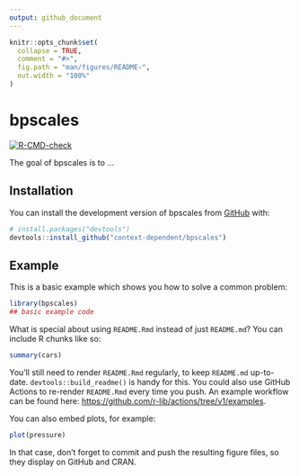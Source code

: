 ```yaml
---
output: github_document
---
```


<!-- README.md is generated from README.Rmd. Please edit that file -->

```r
knitr::opts_chunk$set(
  collapse = TRUE,
  comment = "#>",
  fig.path = "man/figures/README-",
  out.width = "100%"
)
```

# bpscales

<!-- badges: start -->
[![R-CMD-check](https://github.com/context-dependent/bpscales/actions/workflows/R-CMD-check.yaml/badge.svg)](https://github.com/context-dependent/bpscales/actions/workflows/R-CMD-check.yaml)
<!-- badges: end -->

The goal of bpscales is to ...

## Installation

You can install the development version of bpscales from [GitHub](https://github.com/) with:

``` r
# install.packages("devtools")
devtools::install_github("context-dependent/bpscales")
```

## Example

This is a basic example which shows you how to solve a common problem:

```r
library(bpscales)
## basic example code
```

What is special about using `README.Rmd` instead of just `README.md`? You can include R chunks like so:

```r
summary(cars)
```

You'll still need to render `README.Rmd` regularly, to keep `README.md` up-to-date. `devtools::build_readme()` is handy for this. You could also use GitHub Actions to re-render `README.Rmd` every time you push. An example workflow can be found here: <https://github.com/r-lib/actions/tree/v1/examples>.

You can also embed plots, for example:

```r
plot(pressure)
```

In that case, don't forget to commit and push the resulting figure files, so they display on GitHub and CRAN.
